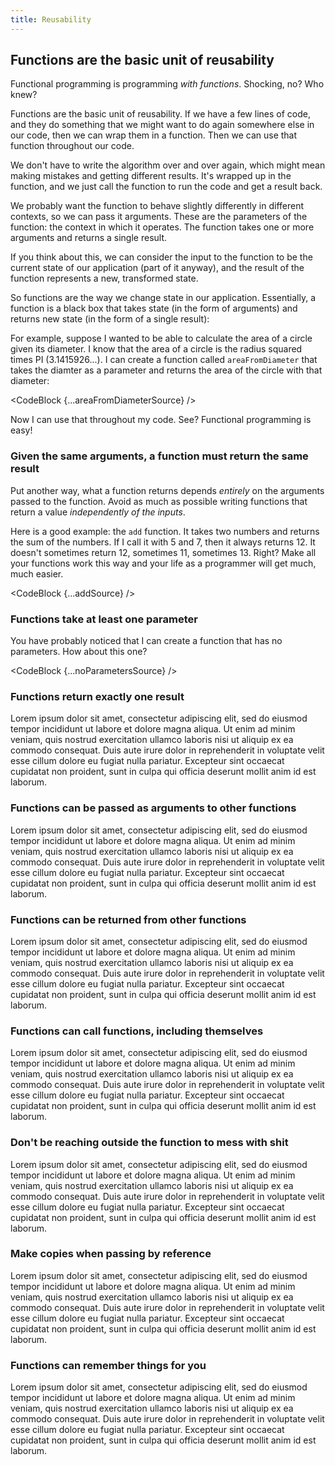 ```yaml
---
title: Reusability
---
```




## Functions are the basic unit of reusability

Functional programming is programming _with functions_. Shocking, no? Who knew?

Functions are the basic unit of reusability. If we have a few lines of code, and they do something that we might want to do again somewhere else in our code, then we can wrap them in a function. Then we can use that function throughout our code.

We don't have to write the algorithm over and over again, which might mean making mistakes and getting different results. It's wrapped up in the function, and we just call the function to run the code and get a result back.

We probably want the function to behave slightly differently in different contexts, so we can pass it arguments. These are the parameters of the function: the context in which it operates. The function takes one or more arguments and returns a single result.

If you think about this, we can consider the input to the function to be the current state of our application (part of it anyway), and the result of the function represents a new, transformed state.

So functions are the way we change state in our application. Essentially, a function is a black box that takes state (in the form of arguments) and returns new state (in the form of a single result):



For example, suppose I wanted to be able to calculate the area of a circle given its diameter. I know that the area of a circle is the radius squared times PI (3.1415926...). I can create a function called `areaFromDiameter` that takes the diamter as a parameter and returns the area of the circle with that diameter:

<CodeBlock {...areaFromDiameterSource} />

Now I can use that throughout my code. See? Functional programming is easy!

<h3 id="same-input-same-output">Given the same arguments, a function must return the same result</h3>

Put another way, what a function returns depends _entirely_ on the arguments passed to the function. Avoid as much as possible writing functions that return a value _independently of the inputs_.

Here is a good example: the `add` function. It takes two numbers and returns the sum of the numbers. If I call it with 5 and 7, then it always returns 12. It doesn't sometimes return 12, sometimes 11, sometimes 13. Right? Make all your functions work this way and your life as a programmer will get much, much easier.

<CodeBlock {...addSource} />

<h3 id='at-least-one-parameter'>Functions take at least one parameter</h3>

You have probably noticed that I can create a function that has no parameters. How about this one?

<CodeBlock {...noParametersSource} />

<h3 id=''>Functions return exactly one result</h3>

Lorem ipsum dolor sit amet, consectetur adipiscing elit, sed do eiusmod tempor incididunt ut labore et dolore magna aliqua. Ut enim ad minim veniam, quis nostrud exercitation ullamco laboris nisi ut aliquip ex ea commodo consequat. Duis aute irure dolor in reprehenderit in voluptate velit esse cillum dolore eu fugiat nulla pariatur. Excepteur sint occaecat cupidatat non proident, sunt in culpa qui officia deserunt mollit anim id est laborum.

<h3 id=''>Functions can be passed as arguments to other functions</h3>

Lorem ipsum dolor sit amet, consectetur adipiscing elit, sed do eiusmod tempor incididunt ut labore et dolore magna aliqua. Ut enim ad minim veniam, quis nostrud exercitation ullamco laboris nisi ut aliquip ex ea commodo consequat. Duis aute irure dolor in reprehenderit in voluptate velit esse cillum dolore eu fugiat nulla pariatur. Excepteur sint occaecat cupidatat non proident, sunt in culpa qui officia deserunt mollit anim id est laborum.

<h3 id=''>Functions can be returned from other functions</h3>

Lorem ipsum dolor sit amet, consectetur adipiscing elit, sed do eiusmod tempor incididunt ut labore et dolore magna aliqua. Ut enim ad minim veniam, quis nostrud exercitation ullamco laboris nisi ut aliquip ex ea commodo consequat. Duis aute irure dolor in reprehenderit in voluptate velit esse cillum dolore eu fugiat nulla pariatur. Excepteur sint occaecat cupidatat non proident, sunt in culpa qui officia deserunt mollit anim id est laborum.

<h3 id=''>Functions can call functions, including themselves</h3>

Lorem ipsum dolor sit amet, consectetur adipiscing elit, sed do eiusmod tempor incididunt ut labore et dolore magna aliqua. Ut enim ad minim veniam, quis nostrud exercitation ullamco laboris nisi ut aliquip ex ea commodo consequat. Duis aute irure dolor in reprehenderit in voluptate velit esse cillum dolore eu fugiat nulla pariatur. Excepteur sint occaecat cupidatat non proident, sunt in culpa qui officia deserunt mollit anim id est laborum.

<h3 id=''>Don't be reaching outside the function to mess with shit</h3>

Lorem ipsum dolor sit amet, consectetur adipiscing elit, sed do eiusmod tempor incididunt ut labore et dolore magna aliqua. Ut enim ad minim veniam, quis nostrud exercitation ullamco laboris nisi ut aliquip ex ea commodo consequat. Duis aute irure dolor in reprehenderit in voluptate velit esse cillum dolore eu fugiat nulla pariatur. Excepteur sint occaecat cupidatat non proident, sunt in culpa qui officia deserunt mollit anim id est laborum.

<h3 id=''>Make copies when passing by reference</h3>

Lorem ipsum dolor sit amet, consectetur adipiscing elit, sed do eiusmod tempor incididunt ut labore et dolore magna aliqua. Ut enim ad minim veniam, quis nostrud exercitation ullamco laboris nisi ut aliquip ex ea commodo consequat. Duis aute irure dolor in reprehenderit in voluptate velit esse cillum dolore eu fugiat nulla pariatur. Excepteur sint occaecat cupidatat non proident, sunt in culpa qui officia deserunt mollit anim id est laborum.

<h3 id=''>Functions can remember things for you</h3>

Lorem ipsum dolor sit amet, consectetur adipiscing elit, sed do eiusmod tempor incididunt ut labore et dolore magna aliqua. Ut enim ad minim veniam, quis nostrud exercitation ullamco laboris nisi ut aliquip ex ea commodo consequat. Duis aute irure dolor in reprehenderit in voluptate velit esse cillum dolore eu fugiat nulla pariatur. Excepteur sint occaecat cupidatat non proident, sunt in culpa qui officia deserunt mollit anim id est laborum.

